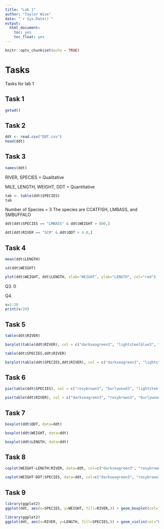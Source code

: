 ```yaml
---
title: "Lab 1"
author: "Taylor Wise"
date: "`r Sys.Date()`"
output: 
  html_document:
    toc: yes
    toc_float: yes
---
```


```r
knitr::opts_chunk$set(echo = TRUE)
```

# Tasks

Tasks for lab 1

## Task 1

```r
getwd()
```
## Task 2
```r
ddt <- read.csv("DDT.csv")
head(ddt)
```

## Task 3
```r
names(ddt)
```

RIVER, SPECIES = Qualitative

MILE, LENGTH, WEIGHT, DDT = Quantitative

```r
tab <- table(ddt$SPECIES)
tab
```

Number of Species = 3
The species are CCATFISH, LMBASS, and SMBUFFALO

```r
ddt[ddt$SPECIES == "LMBASS" & ddt$WEIGHT > 800,]
```

```r
ddt[ddt$RIVER == "SCM" & ddt$DDT > 4.0,]
```

## Task 4
```r
mean(ddt$LENGTH)
```

<!--
L <- ddt$LENGTH
mean(L)

Same result
-->

```r
sd(ddt$WEIGHT)
```

<!--
with(ddt,plot(WEIGHT,LENGTH))

is the same thing as below
-->

```r
plot(ddt$WEIGHT, ddt$LENGTH, xlab="WEIGHT", ylab="LENGTH", col="red")
```

<!--
Y versus X s.t. Length is the y-axis and Weight is the x-axis
-->

Q3. 0

Q4.
```r
v=1:20
print(v/20)
```


## Task 5
```r
table(ddt$RIVER)
```

```r
barplot(table(ddt$RIVER), col = c("darkseagreen3", "lightsteelblue3", "burlywood3", "rosybrown3"))
```

```r
table(ddt$SPECIES,ddt$RIVER)
```

```r
barplot(table(ddt$SPECIES,ddt$RIVER), col = c("darkseagreen3", "lightsteelblue3", "burlywood3", "rosybrown3"), beside=TRUE)
```

## Task 6
```r
pie(table(ddt$SPECIES), col = c("rosybrown3", "burlywood3", "lightsteelblue3"))
```

```r
pie(table(ddt$RIVER), col = c("darkseagreen3", "rosybrown3", "burlywood3", "lightsteelblue3"))
```


## Task 7
```r
boxplot(ddt$DDT, data=ddt)
```

```r
boxplot(ddt$WEIGHT, data=ddt)
```

```r
boxplot(ddt$LENGTH, data=ddt)
```

## Task 8
```r
coplot(WEIGHT~LENGTH|RIVER, data=ddt, col=c("darkseagreen3", "rosybrown3", "burlywood3", "lightsteelblue3"))
```

```r
coplot(WEIGHT~DDT|SPECIES, data=ddt, col=c("darkseagreen3", "rosybrown3", "burlywood3", "lightsteelblue3"))
```

## Task 9
```r
library(ggplot2)
ggplot(ddt, aes(x=SPECIES, y=WEIGHT, fill=RIVER,)) + geom_boxplot(col="black") + ggtitle("Taylor Wise")
```

```r
library(ggplot2)
ggplot(ddt, aes(x=RIVER, y=LENGTH, fill=SPECIES,)) + geom_violin(col="black") + ggtitle("Taylor Wise")
```
